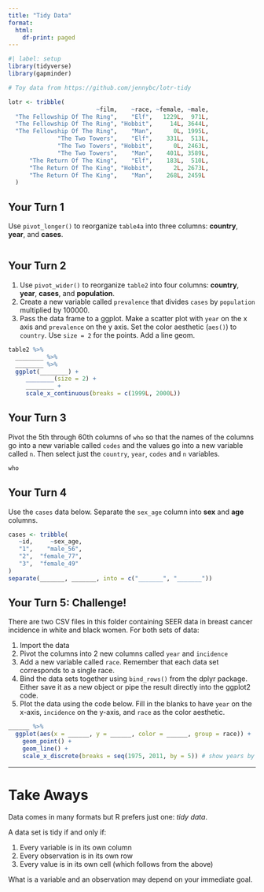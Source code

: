 ```yaml
---
title: "Tidy Data"
format:
  html:
    df-print: paged
---
```


```r
#| label: setup
library(tidyverse)
library(gapminder)

# Toy data from https://github.com/jennybc/lotr-tidy

lotr <- tribble(
                         ~film,    ~race, ~female, ~male,
  "The Fellowship Of The Ring",    "Elf",   1229L,  971L,
  "The Fellowship Of The Ring", "Hobbit",     14L, 3644L,
  "The Fellowship Of The Ring",    "Man",      0L, 1995L,
              "The Two Towers",    "Elf",    331L,  513L,
              "The Two Towers", "Hobbit",      0L, 2463L,
              "The Two Towers",    "Man",    401L, 3589L,
      "The Return Of The King",    "Elf",    183L,  510L,
      "The Return Of The King", "Hobbit",      2L, 2673L,
      "The Return Of The King",    "Man",    268L, 2459L
  )


```

## Your Turn 1

Use `pivot_longer()` to reorganize `table4a` into three columns: **country**, **year**, and **cases**.

```r

```

## Your Turn 2

1. Use `pivot_wider()` to reorganize `table2` into four columns: **country**, **year**, **cases**, and **population**. 
2. Create a new variable called `prevalence` that divides `cases` by `population` multiplied by 100000.
3. Pass the data frame to a ggplot. Make a scatter plot with `year` on the x axis and `prevalence` on the y axis. Set the color aesthetic (`aes()`) to `country`. Use `size = 2` for the points. Add a line geom. 

```r
table2 %>% 
  ________ %>% 
  ________ %>% 
  ggplot(________) + 
     ________(size = 2) +
     ________ + 
     scale_x_continuous(breaks = c(1999L, 2000L))
```

## Your Turn 3

Pivot the 5th through 60th columns of `who` so that the names of the columns go into a new variable called `codes` and the values go into a new variable called `n`. Then select just the `country`, `year`, `codes` and `n` variables.

```r
who
```

## Your Turn 4

Use the `cases` data below. Separate the `sex_age` column into **sex** and **age** columns.

```r
cases <- tribble(
   ~id,     ~sex_age,
   "1",    "male_56",
   "2",  "female_77",    
   "3",  "female_49"
)
separate(_______, _______, into = c("_______", "_______"))
```

## Your Turn 5: Challenge!

There are two CSV files in this folder containing SEER data in breast cancer incidence in white and black women. For both sets of data:

1. Import the data
2. Pivot the columns into 2 new columns called `year` and `incidence`
3. Add a new variable called `race`. Remember that each data set corresponds to a single race.
4. Bind the data sets together using `bind_rows()` from the dplyr package. Either save it as a new object or pipe the result directly into the ggplot2 code.
5. Plot the data using the code below. Fill in the blanks to have `year` on the x-axis, `incidence` on the y-axis, and `race` as the color aesthetic. 

```r


______ %>% 
  ggplot(aes(x = ______, y = ______, color = ______, group = race)) + 
    geom_point() +
    geom_line() + 
    scale_x_discrete(breaks = seq(1975, 2011, by = 5)) # show years by fives
```

***

# Take Aways

Data comes in many formats but R prefers just one: _tidy data_.

A data set is tidy if and only if:

1. Every variable is in its own column
2. Every observation is in its own row
3. Every value is in its own cell (which follows from the above)

What is a variable and an observation may depend on your immediate goal.


